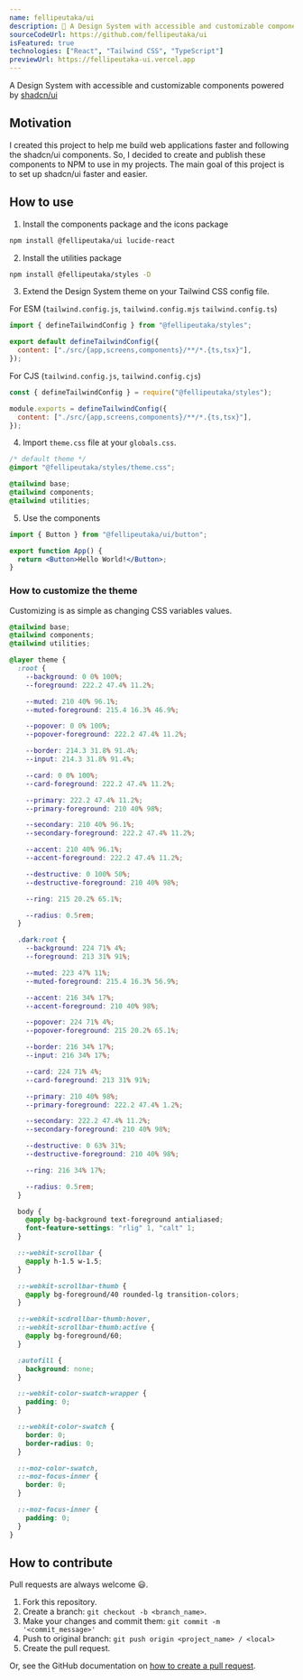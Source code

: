 ---
name: fellipeutaka/ui
description: 🎨 A Design System with accessible and customizable components powered by shadcn/ui
sourceCodeUrl: https://github.com/fellipeutaka/ui
isFeatured: true
technologies: ["React", "Tailwind CSS", "TypeScript"]
previewUrl: https://fellipeutaka-ui.vercel.app
---

A Design System with accessible and customizable components powered by [shadcn/ui](https://ui.shadcn.com)

## Motivation

I created this project to help me build web applications faster and following the shadcn/ui components. So, I decided to create and publish these components to NPM to use in my projects.
The main goal of this project is to set up shadcn/ui faster and easier.

## How to use

1. Install the components package and the icons package

```bash
npm install @fellipeutaka/ui lucide-react
```

2. Install the utilities package

```bash
npm install @fellipeutaka/styles -D
```

3. Extend the Design System theme on your Tailwind CSS config file.

For ESM (`tailwind.config.js`, `tailwind.config.mjs` `tailwind.config.ts`)

```js
import { defineTailwindConfig } from "@fellipeutaka/styles";

export default defineTailwindConfig({
  content: ["./src/{app,screens,components}/**/*.{ts,tsx}"],
});
```

For CJS (`tailwind.config.js`, `tailwind.config.cjs`)

```js
const { defineTailwindConfig } = require("@fellipeutaka/styles");

module.exports = defineTailwindConfig({
  content: ["./src/{app,screens,components}/**/*.{ts,tsx}"],
});
```

4. Import `theme.css` file at your `globals.css`.

```css
/* default theme */
@import "@fellipeutaka/styles/theme.css";

@tailwind base;
@tailwind components;
@tailwind utilities;
```

5. Use the components

```jsx
import { Button } from "@fellipeutaka/ui/button";

export function App() {
  return <Button>Hello World!</Button>;
}
```

### How to customize the theme

Customizing is as simple as changing CSS variables values.

```css
@tailwind base;
@tailwind components;
@tailwind utilities;

@layer theme {
  :root {
    --background: 0 0% 100%;
    --foreground: 222.2 47.4% 11.2%;

    --muted: 210 40% 96.1%;
    --muted-foreground: 215.4 16.3% 46.9%;

    --popover: 0 0% 100%;
    --popover-foreground: 222.2 47.4% 11.2%;

    --border: 214.3 31.8% 91.4%;
    --input: 214.3 31.8% 91.4%;

    --card: 0 0% 100%;
    --card-foreground: 222.2 47.4% 11.2%;

    --primary: 222.2 47.4% 11.2%;
    --primary-foreground: 210 40% 98%;

    --secondary: 210 40% 96.1%;
    --secondary-foreground: 222.2 47.4% 11.2%;

    --accent: 210 40% 96.1%;
    --accent-foreground: 222.2 47.4% 11.2%;

    --destructive: 0 100% 50%;
    --destructive-foreground: 210 40% 98%;

    --ring: 215 20.2% 65.1%;

    --radius: 0.5rem;
  }

  .dark:root {
    --background: 224 71% 4%;
    --foreground: 213 31% 91%;

    --muted: 223 47% 11%;
    --muted-foreground: 215.4 16.3% 56.9%;

    --accent: 216 34% 17%;
    --accent-foreground: 210 40% 98%;

    --popover: 224 71% 4%;
    --popover-foreground: 215 20.2% 65.1%;

    --border: 216 34% 17%;
    --input: 216 34% 17%;

    --card: 224 71% 4%;
    --card-foreground: 213 31% 91%;

    --primary: 210 40% 98%;
    --primary-foreground: 222.2 47.4% 1.2%;

    --secondary: 222.2 47.4% 11.2%;
    --secondary-foreground: 210 40% 98%;

    --destructive: 0 63% 31%;
    --destructive-foreground: 210 40% 98%;

    --ring: 216 34% 17%;

    --radius: 0.5rem;
  }

  body {
    @apply bg-background text-foreground antialiased;
    font-feature-settings: "rlig" 1, "calt" 1;
  }

  ::-webkit-scrollbar {
    @apply h-1.5 w-1.5;
  }

  ::-webkit-scrollbar-thumb {
    @apply bg-foreground/40 rounded-lg transition-colors;
  }

  ::-webkit-scdrollbar-thumb:hover,
  ::-webkit-scrollbar-thumb:active {
    @apply bg-foreground/60;
  }

  :autofill {
    background: none;
  }

  ::-webkit-color-swatch-wrapper {
    padding: 0;
  }

  ::-webkit-color-swatch {
    border: 0;
    border-radius: 0;
  }

  ::-moz-color-swatch,
  ::-moz-focus-inner {
    border: 0;
  }

  ::-moz-focus-inner {
    padding: 0;
  }
}
```

## How to contribute

Pull requests are always welcome 😃.

1. Fork this repository.
2. Create a branch: `git checkout -b <branch_name>`.
3. Make your changes and commit them: `git commit -m '<commit_message>'`
4. Push to original branch: `git push origin <project_name> / <local>`
5. Create the pull request.

Or, see the GitHub documentation on [how to create a pull request](https://help.github.com/en/github/collaborating-with-issues-and-pull-requests/creating-a-pull-request).
